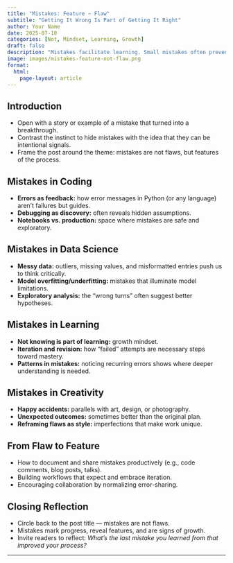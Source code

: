 ```yaml
---
title: "Mistakes: Feature ~ Flaw"
subtitle: "Getting It Wrong Is Part of Getting It Right"
author: Your Name
date: 2025-07-10
categories: [Not, Mindset, Learning, Growth]
draft: false
description: "Mistakes facilitate learning. Small mistakes often prevent larger ones. A reflection on reframing failure as feedback."
image: images/mistakes-feature-not-flaw.png
format:
  html:
    page-layout: article
---
```


## Introduction
- Open with a story or example of a mistake that turned into a breakthrough.  
- Contrast the instinct to hide mistakes with the idea that they can be intentional signals.  
- Frame the post around the theme: mistakes are not flaws, but features of the process.  

## Mistakes in Coding
- **Errors as feedback:** how error messages in Python (or any language) aren’t failures but guides.  
- **Debugging as discovery:** often reveals hidden assumptions.  
- **Notebooks vs. production:** space where mistakes are safe and exploratory.  

## Mistakes in Data Science
- **Messy data:** outliers, missing values, and misformatted entries push us to think critically.  
- **Model overfitting/underfitting:** mistakes that illuminate model limitations.  
- **Exploratory analysis:** the “wrong turns” often suggest better hypotheses.  

## Mistakes in Learning
- **Not knowing is part of learning:** growth mindset.  
- **Iteration and revision:** how “failed” attempts are necessary steps toward mastery.  
- **Patterns in mistakes:** noticing recurring errors shows where deeper understanding is needed.  

## Mistakes in Creativity
- **Happy accidents:** parallels with art, design, or photography.  
- **Unexpected outcomes:** sometimes better than the original plan.  
- **Reframing flaws as style:** imperfections that make work unique.  

## From Flaw to Feature
- How to document and share mistakes productively (e.g., code comments, blog posts, talks).  
- Building workflows that expect and embrace iteration.  
- Encouraging collaboration by normalizing error-sharing.  

## Closing Reflection
- Circle back to the post title — mistakes are not flaws.  
- Mistakes mark progress, reveal features, and are signs of growth.  
- Invite readers to reflect: *What’s the last mistake you learned from that improved your process?*  

---
